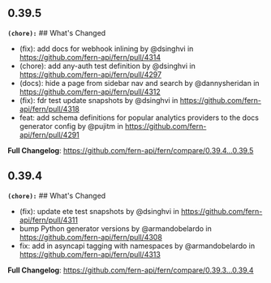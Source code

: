 ## 0.39.5
**`(chore):`** ## What's Changed
* (fix): add docs for webhook inlining by @dsinghvi in https://github.com/fern-api/fern/pull/4314
* (chore): add any-auth test definition by @dsinghvi in https://github.com/fern-api/fern/pull/4297
* (docs): hide a page from sidebar nav and search by @dannysheridan in https://github.com/fern-api/fern/pull/4312
* (fix): fdr test update snapshots by @dsinghvi in https://github.com/fern-api/fern/pull/4318
* feat: add schema definitions for popular analytics providers to the docs generator config by @pujitm in https://github.com/fern-api/fern/pull/4291


**Full Changelog**: https://github.com/fern-api/fern/compare/0.39.4...0.39.5

## 0.39.4
**`(chore):`** ## What's Changed
* (fix): update ete test snapshots by @dsinghvi in https://github.com/fern-api/fern/pull/4311
* bump Python generator versions by @armandobelardo in https://github.com/fern-api/fern/pull/4308
* fix: add in asyncapi tagging with namespaces by @armandobelardo in https://github.com/fern-api/fern/pull/4313


**Full Changelog**: https://github.com/fern-api/fern/compare/0.39.3...0.39.4

